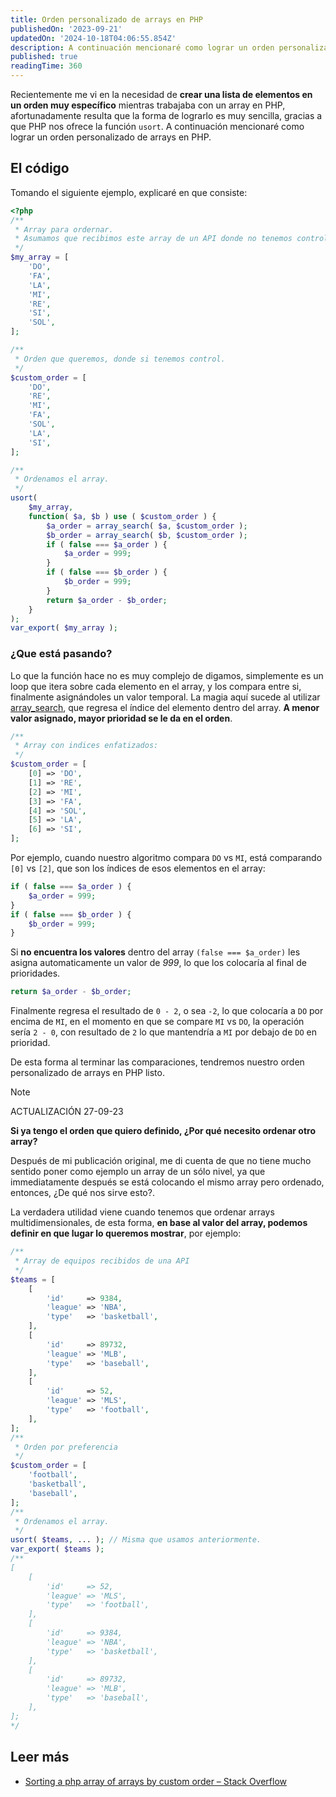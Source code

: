```yaml
---
title: Orden personalizado de arrays en PHP
publishedOn: '2023-09-21'
updatedOn: '2024-10-18T04:06:55.854Z'
description: A continuación mencionaré como lograr un orden personalizado de arrays en PHP
published: true
readingTime: 360
---
```

Recientemente me vi en la necesidad de **crear una lista de elementos en un orden
muy específico** mientras trabajaba con un array en PHP, afortunadamente resulta que
la forma de lograrlo es muy sencilla, gracias a que PHP nos ofrece la función `usort`.
A continuación mencionaré como lograr un orden personalizado de arrays en PHP.

## El código

Tomando el siguiente ejemplo, explicaré en que consiste:

```php
<?php
/**
 * Array para ordernar.
 * Asumamos que recibimos este array de un API donde no tenemos control.
 */
$my_array = [
    'DO',
    'FA',
    'LA',
    'MI',
    'RE',
    'SI',
    'SOL',
];

/**
 * Orden que queremos, donde si tenemos control.
 */
$custom_order = [
    'DO',
    'RE',
    'MI',
    'FA',
    'SOL',
    'LA',
    'SI',
];

/**
 * Ordenamos el array.
 */
usort(
    $my_array,
    function( $a, $b ) use ( $custom_order ) {
        $a_order = array_search( $a, $custom_order );
        $b_order = array_search( $b, $custom_order );
        if ( false === $a_order ) {
            $a_order = 999;
        }
        if ( false === $b_order ) {
            $b_order = 999;
        }
        return $a_order - $b_order;
    }
);
var_export( $my_array );
```

### ¿Que está pasando?

Lo que la función hace no es muy complejo de digamos, simplemente es un loop
que itera sobre cada elemento en el array, y los compara entre si, finalmente
asignándoles un valor temporal. La magia aquí sucede al utilizar [array_search](https://www.php.net/manual/en/function.array-search.php),
que regresa el índice del elemento dentro del array. **A menor valor asignado,
mayor prioridad se le da en el orden**.

```php
/**
 * Array con indices enfatizados:
 */
$custom_order = [
    [0] => 'DO',
    [1] => 'RE',
    [2] => 'MI',
    [3] => 'FA',
    [4] => 'SOL',
    [5] => 'LA',
    [6] => 'SI',
];
```

Por ejemplo, cuando nuestro algoritmo compara `DO` vs `MI`, está comparando `[0]` vs `[2]`,
que son los índices de esos elementos en el array:

```php
if ( false === $a_order ) {    
    $a_order = 999;
}
if ( false === $b_order ) {
    $b_order = 999;
}
```

Si **no encuentra los valores** dentro del array `(false === $a_order)` les asigna
automaticamente un valor de _999_, lo que los colocaría al final de prioridades.

```php
return $a_order - $b_order;
```

Finalmente regresa el resultado de `0 - 2`, o sea `-2`, lo que colocaría a `DO`
por encima de `MI`, en el momento en que se compare `MI` vs `DO`, la operación
sería `2 - 0`, con resultado de `2` lo que mantendría a `MI` por debajo de `DO` en prioridad.

De esta forma al terminar las comparaciones, tendremos nuestro orden personalizado de arrays en PHP listo.

> [!NOTE]
> ACTUALIZACIÓN 27-09-23
>
> **Si ya tengo el orden que quiero definido, ¿Por qué necesito ordenar otro array?**
>
> Después de mi publicación original, me di cuenta de que no tiene mucho sentido
> poner como ejemplo un array de un sólo nivel, ya que immediatamente después se
> está colocando el mismo array pero ordenado, entonces, ¿De qué nos sirve esto?.
>
> La verdadera utilidad viene cuando tenemos que ordenar arrays multidimensionales,
> de esta forma, **en base al valor del array, podemos definir en que lugar
> lo queremos mostrar**, por ejemplo:

```php
/**
 * Array de equipos recibidos de una API
 */
$teams = [
    [
        'id'     => 9384,
        'league' => 'NBA',
        'type'   => 'basketball',
    ],
    [
        'id'     => 89732,
        'league' => 'MLB',
        'type'   => 'baseball',
    ],
    [
        'id'     => 52,
        'league' => 'MLS',
        'type'   => 'football',
    ],
];
/**
 * Orden por preferencia
 */
$custom_order = [
    'football',
    'basketball',
    'baseball',
];
/**
 * Ordenamos el array.
 */
usort( $teams, ... ); // Misma que usamos anteriormente.
var_export( $teams );
/**
[
    [
        'id'     => 52,
        'league' => 'MLS',
        'type'   => 'football',
    ],
    [
        'id'     => 9384,
        'league' => 'NBA',
        'type'   => 'basketball',
    ],
    [
        'id'     => 89732,
        'league' => 'MLB',
        'type'   => 'baseball',
    ],
];
*/
```

## Leer más

- [Sorting a php array of arrays by custom order – Stack Overflow](https://stackoverflow.com/questions/11145393/sorting-a-php-array-of-arrays-by-custom-order)
